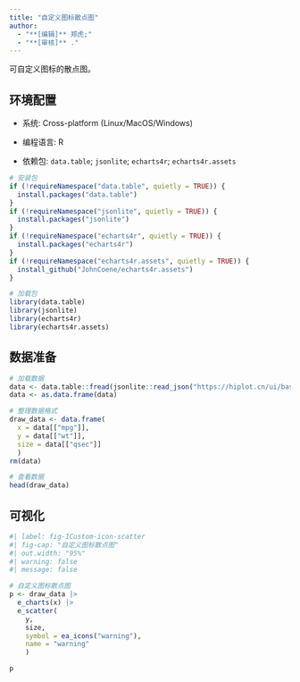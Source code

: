 ```yaml
---
title: "自定义图标散点图"
author:
  - "**[编辑]** 郑虎;"
  - "**[审核]** ."
---
```


可自定义图标的散点图。

## 环境配置

-   系统: Cross-platform (Linux/MacOS/Windows)

-   编程语言: R

-   依赖包: `data.table`; `jsonlite`; `echarts4r`; `echarts4r.assets`

```r
# 安装包
if (!requireNamespace("data.table", quietly = TRUE)) {
  install.packages("data.table")
}
if (!requireNamespace("jsonlite", quietly = TRUE)) {
  install.packages("jsonlite")
}
if (!requireNamespace("echarts4r", quietly = TRUE)) {
  install.packages("echarts4r")
}
if (!requireNamespace("echarts4r.assets", quietly = TRUE)) {
  install_github("JohnCoene/echarts4r.assets")
}

# 加载包
library(data.table)
library(jsonlite)
library(echarts4r)
library(echarts4r.assets)
```

## 数据准备

```r
# 加载数据
data <- data.table::fread(jsonlite::read_json("https://hiplot.cn/ui/basic/custom-icon-scatter/data.json")$exampleData$textarea[[1]])
data <- as.data.frame(data)

# 整理数据格式
draw_data <- data.frame(
  x = data[["mpg"]],
  y = data[["wt"]],
  size = data[["qsec"]]
  )
rm(data)

# 查看数据
head(draw_data)
```

## 可视化

```r
#| label: fig-1Custom-icon-scatter
#| fig-cap: "自定义图标散点图"
#| out.width: "95%"
#| warning: false
#| message: false

# 自定义图标散点图
p <- draw_data |>
  e_charts(x) |>
  e_scatter(
    y,
    size,
    symbol = ea_icons("warning"),
    name = "warning"
    )

p
```

